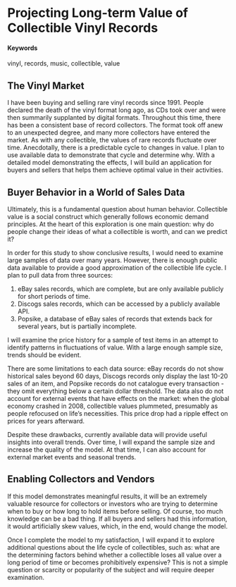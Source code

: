 # Projecting Long-term Value of Collectible Vinyl Records {#vinyl-value-projections}

#### Keywords {-}

vinyl, records, music, collectible, value

## The Vinyl Market

I have been buying and selling rare vinyl records since 1991. People declared the death of the vinyl format long ago, as CDs took over and were then summarily supplanted by digital formats. Throughout this time, there has been a consistent base of record collectors. The format took off anew to an unexpected degree, and many more collectors have entered the market. As with any collectible, the values of rare records fluctuate over time. Anecdotally, there is a predictable cycle to changes in value. I plan to use available data to demonstrate that cycle and determine why. With a detailed model demonstrating the effects, I will build an application for buyers and sellers that helps them achieve optimal value in their activities.

## Buyer Behavior in a World of Sales Data
Ultimately, this is a fundamental question about human behavior. Collectible value is a social construct which generally follows economic demand principles. At the heart of this exploration is one main question: why do people change their ideas of what a collectible is worth, and can we predict it?

In order for this study to show conclusive results, I would need to examine large samples of data over many years. However, there is enough public data available to provide a good approximation of the collectible life cycle. 
I plan to pull data from three sources:

1. eBay sales records, which are complete, but are only available publicly for short periods of time.
2. Discogs sales records, which can be accessed by a publicly available API. 
3. Popsike, a database of eBay sales of records that extends back for several years, but is partially incomplete.

I will examine the price history for a sample of test items in an attempt to identify patterns in fluctuations of value. With a large enough sample size, trends should be evident.

There are some limitations to each data source: eBay records do not show historical sales beyond 60 days, Discogs records only display the last 10-20 sales of an item, and Popsike records do not catalogue every transaction - they omit everything below a certain dollar threshold. The data also do not account for external events that have effects on the market: when the global economy crashed in 2008, collectible values plummeted, presumably as people refocused on life’s necessities. This price drop had a ripple effect on prices for years afterward. 

Despite these drawbacks, currently available data will provide useful insights into overall trends. Over time, I will expand the sample size and increase the quality of the model. At that time, I can also account for external market events and seasonal trends.

## Enabling Collectors and Vendors

If this model demonstrates meaningful results, it will be an extremely valuable resource for collectors or investors who are trying to determine when to buy or how long to hold items before selling. Of course, too much knowledge can be a bad thing. If all buyers and sellers had this information, it would artificially skew values, which, in the end, would change the model. 

Once I complete the model to my satisfaction, I will expand it to explore additional questions about the life cycle of collectibles, such as: what are the determining factors behind whether a collectible loses all value over a long period of time or becomes prohibitively expensive? This is not a simple question or scarcity or popularity of the subject and will require deeper examination. 
